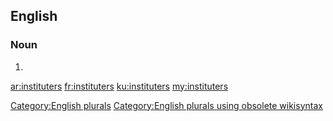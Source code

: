 ==English==

===Noun===
{{head|en}}

# {{plural of|instituter}}

[[Category:English plurals]][[Category:English plurals using obsolete wikisyntax]]

[[ar:instituters]]
[[fr:instituters]]
[[ku:instituters]]
[[my:instituters]]